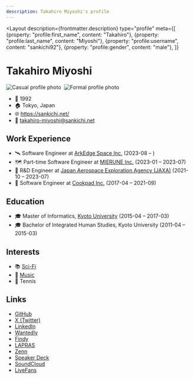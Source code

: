 ```yaml
---
description: Takahiro Miyoshi's profile
---
```



<Layout
  description={frontmatter.description}
  type="profile"
  meta={[
    {property: "profile:first_name", content: "Takahiro"},
    {property: "profile:last_name", content: "Miyoshi"},
    {property: "profile:username", content: "sankichi92"},
    {property: "profile:gender", content: "male"},
  ]}
>

# Takahiro Miyoshi

<div style="display:flex; gap:.5rem;">
  <div>
    <Image
      src={profilePhotoCasual}
      alt="Casual profile photo"
      width={256}
      height={256}
      densities={[1, 2]}
      style="height:auto;"
    />
  </div>
  <div>
    <Image
      src={profilePhotoFormal}
      alt="Formal profile photo"
      width={256}
      height={256}
      densities={[1, 2]}
      style="height:auto;"
    />
  </div>
</div>

- 🎂 1992
- 🏠 Tokyo, Japan
- 🌐 https://sankichi.net/
- 📧 takahiro-miyoshi@sankichi.net

## Work Experience

- 🛰️ Software Engineer at [ArkEdge Space Inc.](https://arkedgespace.com/) (2023-08 – )
- 🗺️ Part-time Software Engineer at [MIERUNE Inc.](https://www.mierune.co.jp/) (2023-01 – 2023-07)
- 📡 R&D Engineer at [Japan Aerospace Exploration Agency (JAXA)](https://www.jaxa.jp/) (2021-10 – 2023-07)
- 🍳 Software Engineer at [Cookpad Inc.](https://info.cookpad.com/) (2017-04 – 2021-09)

## Education

- 🎓 Master of Informatics, [Kyoto University](https://www.kyoto-u.ac.jp/) (2015-04 – 2017-03)
- 🎓 Bachelor of Integrated Human Studies, Kyoto University (2011-04 – 2015-03)

## Interests

- 📚 [Sci-Fi](./sci-fi/)
- 🎸 [Music](./music/)
- 🎾 Tennis

## Links

- [GitHub](https://github.com/sankichi92)
- [X (Twitter)](https://twitter.com/sankichi92)
- [LinkedIn](https://www.linkedin.com/in/sankichi92/)
- [Wantedly](https://www.wantedly.com/id/sankichi92)
- [Findy](https://findy-code.io/share_profiles/2uKdWljZPcIru)
- [LAPRAS](https://lapras.com/public/sankichi92)
- [Zenn](https://zenn.dev/sankichi92)
- [Speaker Deck](https://speakerdeck.com/sankichi92)
- [SoundCloud](https://soundcloud.com/sankichi92)
- [LiveFans](https://www.livefans.jp/users/prf/B400c08315071a8f)

</Layout>
